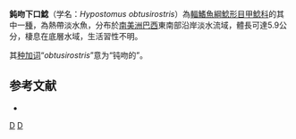 {{Speciesbox
| status = NE
| status_system = IUCN3.1
| taxon = Hypostomus obtusirostris
| authority = [[Steindachner|Steindachner]], 1907
| synonyms = *''Plecostomus obtusirostris'' <small>Steindachner, 1907</small>
}}

'''鈍吻下口鯰'''（学名：''Hypostomus obtusirostris''）為[[輻鰭魚綱|輻鰭魚綱]][[鯰形目|鯰形目]][[甲鯰科|甲鯰科]]的其中一[[種|種]]，為熱帶淡水魚，分布於[[南美洲|南美洲]][[巴西|巴西]]東南部沿岸淡水流域，體長可達5.9公分，棲息在底層水域，生活習性不明。

其[[种加词|种加词]]“''obtusirostris''”意为“钝吻的”。

==参考文献==
*{{FishBase_species|genus=Hypostomus|species=obtusirostris|year=2015|month=1}}

{{Taxonbar|from=Q6404730}}

[[Category:下口鯰屬|D]]
[[Category:1907年描述的鱼类|D]]